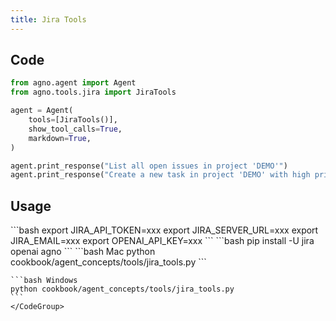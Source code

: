 ```yaml
---
title: Jira Tools
---
```


## Code

```python cookbook/agent_concepts/tools/jira_tools.py
from agno.agent import Agent
from agno.tools.jira import JiraTools

agent = Agent(
    tools=[JiraTools()],
    show_tool_calls=True,
    markdown=True,
)

agent.print_response("List all open issues in project 'DEMO'")
agent.print_response("Create a new task in project 'DEMO' with high priority")
```

## Usage

<Steps>
  <Snippet file="create-venv-step.mdx" />

  <Step title="Set your Jira credentials">
    ```bash
    export JIRA_API_TOKEN=xxx
    export JIRA_SERVER_URL=xxx
    export JIRA_EMAIL=xxx
    export OPENAI_API_KEY=xxx
    ```
  </Step>

  <Step title="Install libraries">
    ```bash
    pip install -U jira openai agno
    ```
  </Step>

  <Step title="Run Agent">
    <CodeGroup>
    ```bash Mac
    python cookbook/agent_concepts/tools/jira_tools.py
    ```

    ```bash Windows
    python cookbook/agent_concepts/tools/jira_tools.py
    ```
    </CodeGroup>
  </Step>
</Steps>